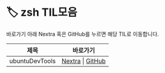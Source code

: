 
# 🏷️ zsh TIL모음

바로가기 아래 Nextra 혹은 GitHub를 누르면 해당 TIL로 이동합니다.

<LabelIcons />

| 제목 | 바로가기 |
|------|----------|
| ubuntuDevTools | [Nextra](/til/til-2025/til-07/26-ubuntuDevTools) \| [GitHub](https://github.com/MinHyeok-lee1/TIL/blob/main/2025/07/26-ubuntuDevTools.md) |
